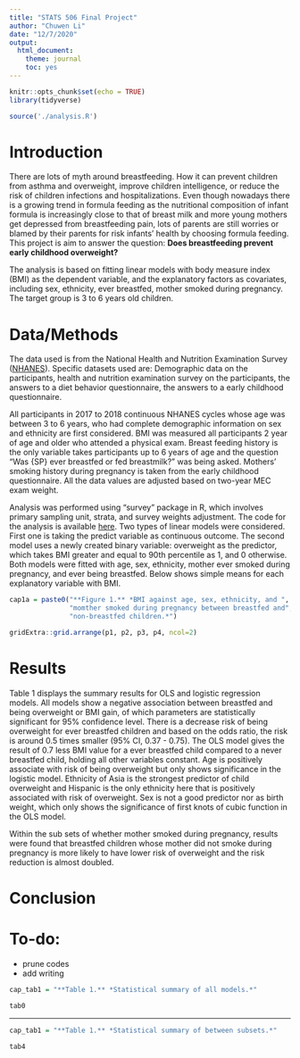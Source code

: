 ```yaml
---
title: "STATS 506 Final Project"
author: "Chuwen Li"
date: "12/7/2020"
output: 
  html_document: 
    theme: journal
    toc: yes
---
```


```r
knitr::opts_chunk$set(echo = TRUE)
library(tidyverse)

source('./analysis.R')
```

# <span id="jump">Introduction</span>
There are lots of myth around breastfeeding. How it can prevent children 
from asthma and overweight, improve children intelligence, or reduce the 
risk of children infections and hospitalizations. Even though nowadays 
there is a growing trend in formula feeding as the nutritional composition of
infant formula is increasingly close to that of breast milk and more young 
mothers get depressed from breastfeeding pain, lots of parents are still 
worries or blamed by their parents for risk infants' health by choosing formula
feeding. This project is aim to answer the question: 
 **Does breastfeeding prevent early childhood overweight?**

The analysis is based on fitting linear models with body measure index (BMI) 
as the dependent variable, and the explanatory factors as covariates, 
including sex, ethnicity, ever breastfed, mother smoked during pregnancy. The 
target group is 3 to 6 years old children.

# Data/Methods

The data used is from the National Health and Nutrition Examination Survey 
([NHANES](https://wwwn.cdc.gov/nchs/nhanes/continuousnhanes/default.aspx?BeginYear=2017)). 
Specific datasets used are: Demographic data on the participants, 
health and nutrition examination survey on the participants, 
the answers to a diet behavior questionnaire, the answers to a early 
childhood questionnaire.

All participants in 2017 to 2018 continuous NHANES cycles whose age was 
between 3 to 6 years, who had complete demographic information on sex and 
ethnicity are first considered. BMI was measured all participants 2 year of 
age and older who attended a physical exam. Breast feeding history is the only 
variable takes participants up to 6 years of age and the question "Was {SP} 
ever breastfed or fed breastmilk?" was being asked. Mothers' smoking history 
during pregnancy is taken from the early childhood questionnaire. All 
the data values are adjusted based on two-year MEC exam weight.

Analysis was performed using "survey" package in R, which involves primary 
sampling unit, strata, and survey weights adjustment. The code for the analysis 
is available [here](https://github.com/lixx4228/Stats506_public). Two types of
linear models were considered. First one is taking the predict variable as 
continuous outcome. The second model uses a newly created binary variable: 
overweight as the predictor, which takes BMI greater and equal to 90th 
percentile as 1, and 0 otherwise. Both models were fitted with age, sex,
ethnicity, mother ever smoked during pregnancy, and ever being breastfed. Below
shows simple means for each explanatory variable with BMI.

```r
cap1a = paste0("**Figure 1.** *BMI against age, sex, ethnicity, and ", 
               "momther smoked during pregnancy between breastfed and", 
               "non-breastfed children.*")

gridExtra::grid.arrange(p1, p2, p3, p4, ncol=2)
```


# Results

Table 1 displays the summary results for OLS and logistic regression models.
All models show a negative association between breastfed and being overweight 
or BMI gain, of which parameters are statistically significant for 95%
confidence level. There is a decrease risk of being overweight for ever 
breastfed children and based on the odds ratio, the risk is around 0.5 times 
smaller (95% CI, 0.37 - 0.75). The OLS model gives the result of 0.7 
less BMI value for a ever breastfed child compared to a never breastfed child,
holding all other variables constant. Age is positively associate with risk of
being overweight but only shows significance in the logistic model. Ethnicity
of Asia is the strongest predictor of child overweight and Hispanic is the only
ethnicity here that is positively associated with risk of overweight. Sex is 
not a good predictor nor as birth weight, which only shows the significance of 
first knots of cubic function in the OLS model. 

Within the sub sets of whether mother smoked during pregnancy, results were 
found that breastfed children whose mother did not smoke during pregnancy is 
more likely to have lower risk of overweight and the risk reduction is almost
doubled.  



# Conclusion

# To-do:
- prune codes
- add writing


```r
cap_tab1 = "**Table 1.** *Statistical summary of all models.*"

tab0
```

-----

```r
cap_tab1 = "**Table 1.** *Statistical summary of between subsets.*"

tab4
```
